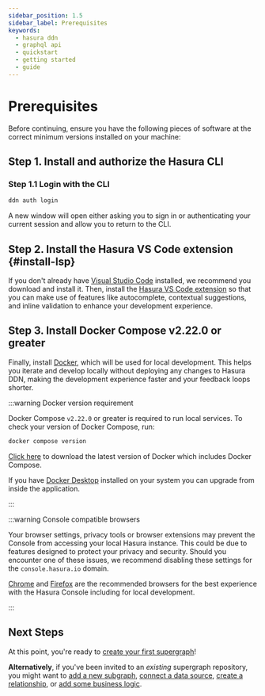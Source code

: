 ```yaml
---
sidebar_position: 1.5
sidebar_label: Prerequisites
keywords:
  - hasura ddn
  - graphql api
  - quickstart
  - getting started
  - guide
---
```



# Prerequisites

Before continuing, ensure you have the following pieces of software at the correct minimum versions installed on your
machine:

## Step 1. Install and authorize the Hasura CLI

<InstallTheCli />

### Step 1.1 Login with the CLI

```bash title="After installation, from any directory, run the following command to authenticate your CLI session with Hasura DDN."
ddn auth login
```

A new window will open either asking you to sign in or authenticating your current session and allow you to return to
the CLI.

## Step 2. Install the Hasura VS Code extension {#install-lsp}

If you don't already have [Visual Studio Code](https://code.visualstudio.com/download) installed, we recommend you
download and install it. Then, install the
[Hasura VS Code extension](https://marketplace.visualstudio.com/items?itemName=HasuraHQ.hasura) so that you can make use
of features like autocomplete, contextual suggestions, and inline validation to enhance your development experience.

## Step 3. Install Docker Compose v2.22.0 or greater

Finally, install [Docker](https://docs.docker.com/engine/install/), which will be used for local development. This helps
you iterate and develop locally without deploying any changes to Hasura DDN, making the development experience faster
and your feedback loops shorter.

:::warning Docker version requirement

Docker Compose `v2.22.0` or greater is required to run local services. To check your version of Docker Compose, run:

```bash
docker compose version
```

[Click here](https://docs.docker.com/engine/install/) to download the latest version of Docker which includes Docker
Compose.

If you have [Docker Desktop](https://www.docker.com/products/docker-desktop/) installed on your system you can upgrade
from inside the application.

:::

:::warning Console compatible browsers

Your browser settings, privacy tools or browser extensions may prevent the Console from accessing your local Hasura
instance. This could be due to features designed to protect your privacy and security. Should you encounter one of these
issues, we recommend disabling these settings for the `console.hasura.io` domain.

[Chrome](https://www.google.com/chrome/) and [Firefox](https://www.mozilla.org/en-US/firefox/new/) are the recommended
browsers for the best experience with the Hasura Console including for local development.

:::

## Next Steps

At this point, you're ready to [create your first supergraph](/getting-started/build/01-init-supergraph.mdx)!

**Alternatively**, if you've been invited to an _existing_ supergraph repository, you might want to
[add a new subgraph](./02-init-subgraph.mdx), [connect a data source](./03-connect-to-data/index.mdx),
[create a relationship](./07-create-a-relationship.mdx), or [add some business logic](./06-add-business-logic.mdx).
